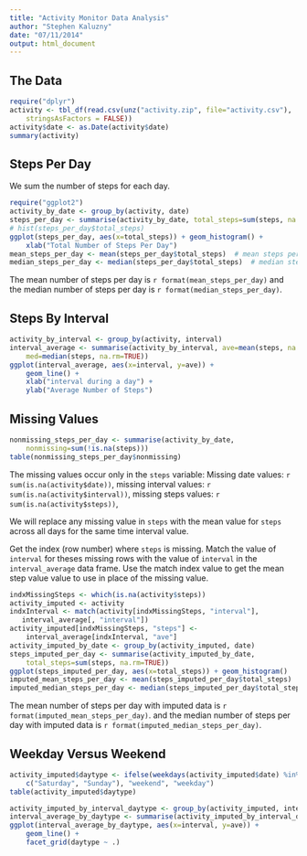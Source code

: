 ```yaml
---
title: "Activity Monitor Data Analysis"
author: "Stephen Kaluzny"
date: "07/11/2014"
output: html_document
---
```


## The Data
```r
require("dplyr")
activity <- tbl_df(read.csv(unz("activity.zip", file="activity.csv"),
    stringsAsFactors = FALSE))
activity$date <- as.Date(activity$date)
summary(activity)
```

## Steps Per Day
We sum the number of steps for each day. 
```r
require("ggplot2")
activity_by_date <- group_by(activity, date)
steps_per_day <- summarise(activity_by_date, total_steps=sum(steps, na.rm=TRUE))
# hist(steps_per_day$total_steps)
ggplot(steps_per_day, aes(x=total_steps)) + geom_histogram() +
    xlab("Total Number of Steps Per Day")
mean_steps_per_day <- mean(steps_per_day$total_steps)  # mean steps per day
median_steps_per_day <- median(steps_per_day$total_steps)  # median steps per day
```
The mean number of steps per day is `r format(mean_steps_per_day)`
and the median number of steps per day is
`r format(median_steps_per_day)`.

## Steps By Interval
```r
activity_by_interval <- group_by(activity, interval)
interval_average <- summarise(activity_by_interval, ave=mean(steps, na.rm=TRUE),
    med=median(steps, na.rm=TRUE))
ggplot(interval_average, aes(x=interval, y=ave)) +
    geom_line() +
    xlab("interval during a day") +
    ylab("Average Number of Steps")
```

## Missing Values

```r
nonmissing_steps_per_day <- summarise(activity_by_date,
    nonmissing=sum(!is.na(steps)))
table(nonmissing_steps_per_day$nonmissing)
```

The missing values occur only in the `steps` variable:
Missing date values: `r sum(is.na(activity$date))`,
missing interval values: `r sum(is.na(activity$interval))`,
missing steps values: `r sum(is.na(activity$steps))`,

We will replace any missing value in `steps` with the mean value
for `steps` across all days for the same time interval value.

Get the index (row number) where `steps` is missing.
Match the value of `interval` for theses missing rows
with the value of `interval` in the `interval_average` data frame.
Use the match index value to get the mean step value value to use
in place of the missing value.
```r
indxMissingSteps <- which(is.na(activity$steps))
activity_imputed <- activity
indxInterval <- match(activity[indxMissingSteps, "interval"],
   interval_average[, "interval"])
activity_imputed[indxMissingSteps, "steps"] <-
    interval_average[indxInterval, "ave"]
activity_imputed_by_date <- group_by(activity_imputed, date)
steps_imputed_per_day <- summarise(activity_imputed_by_date,
    total_steps=sum(steps, na.rm=TRUE))
ggplot(steps_imputed_per_day, aes(x=total_steps)) + geom_histogram()
imputed_mean_steps_per_day <- mean(steps_imputed_per_day$total_steps)
imputed_median_steps_per_day <- median(steps_imputed_per_day$total_steps)
```
The mean number of steps per day with imputed data is
`r format(imputed_mean_steps_per_day)`.
and the median number of steps per day with imputed data is
`r format(imputed_median_steps_per_day)`.

## Weekday Versus Weekend
```r
activity_imputed$daytype <- ifelse(weekdays(activity_imputed$date) %in%
    c("Saturday", "Sunday"), "weekend", "weekday")
table(activity_imputed$daytype)
```
```r
activity_imputed_by_interval_daytype <- group_by(activity_imputed, interval, daytype)
interval_average_by_daytype <- summarise(activity_imputed_by_interval_daytype, ave=mean(steps, na.rm=TRUE))
ggplot(interval_average_by_daytype, aes(x=interval, y=ave)) +
    geom_line() +
    facet_grid(daytype ~ .)
```
